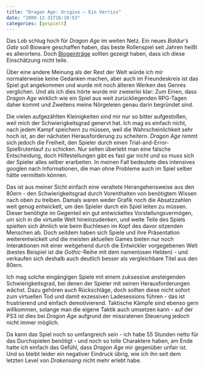 ```yaml
---
title: "Dragon Age: Origins – Ein Verriss"
date: "2009-12-31T16:10:53"
categories: [gespielt]
---
```


Das Lob schlug hoch für *Dragon Age* im weiten Netz. Ein neues *Baldur's Gate* soll Bioware geschaffen haben, das beste Rollenspiel seit Jahren heißt es allerortens. Doch [Blogeinträge](/blog/2009/12/08/dragon-age-origins/) sollten gezeigt haben, dass ich diese Einschätzung nicht teile.

Über eine andere Meinung als der Rest der Welt würde ich mir normalerweise keine Gedanken machen, aber auch im Freundeskreis ist das Spiel gut angekommen und wurde mit noch älteren Werken des Genres verglichen. Und als ich dies hörte wurde mir zweierlei klar: Zum Einen, dass *Dragon Age* wirklich wie ein Spiel aus weit zurückliegenden RPG-Tagen daher kommt und Zweitens meine Nörgeleien genau darin begründet sind.

Die vielen aufgezählten Kleinigkeiten sind mir nur so bitter aufgestoßen, weil mich der Schwierigkeitsgrad genervt hat. Ich mag es einfach nicht, nach jedem Kampf speichern zu müssen, weil die Wahrscheinlichkeit sehr hoch ist, an der nächsten Herausforderung zu scheitern. *Dragon Age* nimmt sich jedoch die Freiheit, den Spieler durch einen Trial-and-Error-Spießrutenlauf zu schicken. Nur selten überlebt man eine falsche Entscheidung, doch Hilfestellungen gibt es fast gar nicht und so muss sich der Spieler alles selber erarbeiten. In meinen Fall bedeutete dies intensives googlen nach Informationen, die man ohne Probleme auch im Spiel selber hätte vermitteln können.

Das ist aus meiner Sicht einfach eine veraltete Herangehensweise aus den 80ern - den Schwierigkeitsgrad durch Vorenthalten von benötigtem Wissen nach oben zu treiben. Damals waren weder Grafik noch die Absatzzahlen weit genug entwickelt, um den Spieler durch ein Spiel leiten zu müssen. Dieser benötigte im Gegenteil ein gut entwickeltes Vorstellungsvermögen, um sich in die virtuelle Welt hineinzudenken, und weite Teile des Spiels spielten sich ähnlich wie beim Buchlesen im Kopf des davor sitzenden Menschen ab. Doch seitdem haben sich Spiele und ihre Präsentation weiterentwickelt und die meisten aktuellen Games bieten nur noch Interaktionen mit einer weitgehend durch die Entwickler vorgegebenen Welt (bestes Beispiel ist die *Gothic*-Reihe mit dem namenlosen Helden) - und verkaufen sich deshalb auch deutlich besser als vergleichbare Titel aus den 80ern.

Ich mag solche eingängigen Spiele mit einem zuksessive ansteigenden Schwierigkeitsgrad, bei denen der Spieler mit seinen Herausforderungen wächst. Dazu gehören auch Rückschläge, doch sollten diese nicht sofort zum virtuellen Tod und damit exzessiven Ladesessions führen - das ist frustrierend und einfach demotivierend. Taktische Kämpfe sind ebenso gern willkommen, solange man die eigene Taktik auch umsetzen kann - auf der PS3 ist dies bei *Dragon Age* aufgrund der missratenen Steuerung jedoch nicht immer möglich.

Da kann das Spiel noch so umfangreich sein - ich habe 55 Stunden netto für das Durchspielen benötigt - und noch so tolle Charaktere haben, am Ende hatte ich einfach das Gefühl, dass *Dragon Age* mir gegenüber unfair ist. Und so bleibt leider ein negativer Eindruck übrig, wie ich ihn seit dem letzten Level von *Drakensang* nicht mehr erlebt habe.
